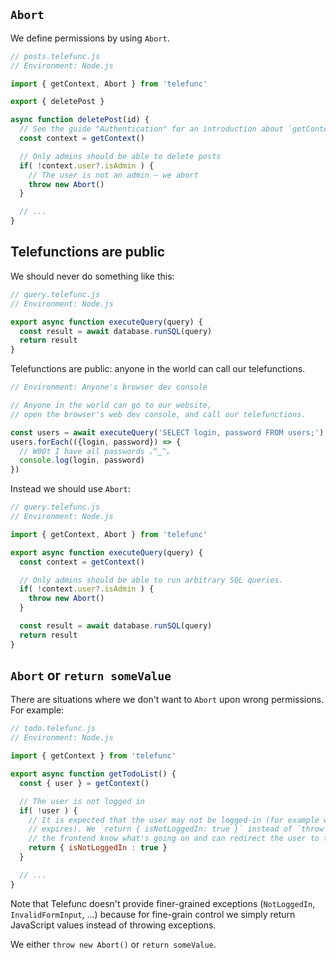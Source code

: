 ## `Abort`

We define permissions by using `Abort`.

~~~js
// posts.telefunc.js
// Environment: Node.js

import { getContext, Abort } from 'telefunc'

export { deletePost }

async function deletePost(id) {
  // See the guide "Authentication" for an introduction about `getContext()`
  const context = getContext()

  // Only admins should be able to delete posts
  if( !context.user?.isAdmin ) {
    // The user is not an admin — we abort
    throw new Abort()
  }

  // ...
}
~~~

## Telefunctions are public

We should never do something like this:

~~~js
// query.telefunc.js
// Environment: Node.js

export async function executeQuery(query) {
  const result = await database.runSQL(query)
  return result
}
~~~

Telefunctions are public: anyone in the world can call our telefunctions.

~~~js
// Environment: Anyone's browser dev console

// Anyone in the world can go to our website,
// open the browser's web dev console, and call our telefunctions.

const users = await executeQuery('SELECT login, password FROM users;')
users.forEach(({login, password}) => {
  // W00t I have all passwords ｡^‿^｡
  console.log(login, password)
})
~~~

Instead we should use `Abort`:

~~~js
// query.telefunc.js
// Environment: Node.js

import { getContext, Abort } from 'telefunc'

export async function executeQuery(query) {
  const context = getContext()

  // Only admins should be able to run arbitrary SQL queries.
  if( !context.user?.isAdmin ) {
    throw new Abort()
  }

  const result = await database.runSQL(query)
  return result
}
~~~

## `Abort` or `return someValue`

There are situations where we don't want to `Abort` upon wrong permissions. For example:

~~~js
// todo.telefunc.js
// Environment: Node.js

import { getContext } from 'telefunc'

export async function getTodoList() {
  const { user } = getContext()

  // The user is not logged in
  if( !user ) {
    // It is expected that the user may not be logged-in (for example when the user's session
    // expires). We `return { isNotLoggedIn: true }` instead of `throw new Abort()` so that
    // the frontend know what's going on and can redirect the user to the login page.
    return { isNotLoggedIn : true }
  }

  // ...
}
~~~

Note that Telefunc doesn't provide finer-grained exceptions (`NotLoggedIn`, `InvalidFormInput`, ...) because for fine-grain control we simply return JavaScript values instead of throwing exceptions.

We either `throw new Abort()` or `return someValue`.
